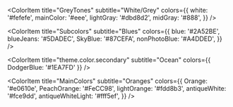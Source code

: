 
<Meta title="Documentation/Colors" />

<ColorPalette>

<ColorItem
  title="GreyTones"
  subtitle="White/Grey"
  colors={{
    white: '#fefefe',
    mainColor: '#eee',
    lightGray: '#dbd8d2',
    midGray: '#888',
  }}
/>

<ColorItem
  title="Subcolors"
  subtitle="Blues"
  colors={{
    blue: '#2A52BE',
    blueJeans: '#5DADEC',
    SkyBlue: '#87CEFA',
    nonPhotoBlue: '#A4DDED',
  }}
/>
  
  <ColorItem 
    title="theme.color.secondary" 
    subtitle="Ocean" 
    colors={{ DodgerBlue: '#1EA7FD' }} 
  />

<ColorItem
  title="MainColors"
  subtitle="Oranges"
  colors={{
    Orange: '#e0610e',
    PeachOrange: '#FeCC98',
    lightOrange: '#fdd8b3',
    antiqueWhite: '#fce9dd',
    antiqueWhiteLight: '#fff5ef',
  }}
/>

</ColorPalette>
